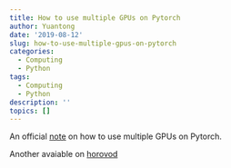 ```yaml
---
title: How to use multiple GPUs on Pytorch
author: Yuantong
date: '2019-08-12'
slug: how-to-use-multiple-gpus-on-pytorch
categories:
  - Computing
  - Python
tags:
  - Computing
  - Python
description: ''
topics: []
---
```


An official [note](https://pytorch.org/tutorials/beginner/blitz/data_parallel_tutorial.html) on how to use multiple GPUs on Pytorch.


Another avaiable on [horovod](https://github.com/horovod/horovod)


